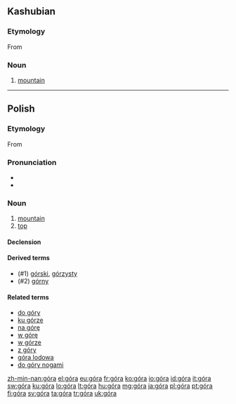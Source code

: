 {{also|gora|göra|górą}}
==Kashubian==

===Etymology===
From {{proto|sla-pro|gora|lang=csb}}

===Noun===
{{head|csb|noun|g=f}}

# [[mountain]]
----
==Polish==

===Etymology===
From {{proto|sla-pro|gora|lang=pl}}

===Pronunciation===
* {{audio|Pl-góra.ogg|audio}}
* {{IPA|[ˈɡura]|lang=pl}}

===Noun===
{{head|pl|noun|g=f}}

# [[mountain]]
# [[top]]

====Declension====
{{pl-decl-noun
|góra|góry
|góry|gór
|górze|górom
|górę|góry
|górą|górami
|górze|górach
|góro|góry
}}

====Derived terms====
* (#1) [[górski]], [[górzysty]]
* (#2) [[górny]]

====Related terms====
* [[do góry]]
* [[ku górze]]
* [[na górę]]
* [[w górę]]
* [[w górze]]
* [[z góry]]
* [[góra lodowa]]
* [[do góry nogami]]

[[zh-min-nan:góra]]
[[el:góra]]
[[eu:góra]]
[[fr:góra]]
[[ko:góra]]
[[io:góra]]
[[id:góra]]
[[it:góra]]
[[sw:góra]]
[[ku:góra]]
[[lo:góra]]
[[lt:góra]]
[[hu:góra]]
[[mg:góra]]
[[ja:góra]]
[[pl:góra]]
[[pt:góra]]
[[fi:góra]]
[[sv:góra]]
[[ta:góra]]
[[tr:góra]]
[[uk:góra]]